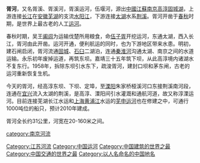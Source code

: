 '''胥河'''，又名胥溪、胥溪河，胥溪运河，伍堰河，源出[[中國|中國]][[江蘇|江蘇]][[南京|南京]][[高淳|高淳]][[固城湖|固城湖]]，上游连接[[长江|长江]]在[[安徽|安徽]][[芜湖|芜湖]]的支流[[水阳江|水阳江]]，下游连接[[太湖|太湖]]水系[[荆溪|荆溪]]。胥河开凿于[[春秋时期|春秋]]时期，是世界上最古老的人工[[运河|运河]]。

春秋时期，吴王[[阖闾|阖闾]]为运输伐楚所用粮食，命[[伍子胥|伍子胥]]开挖运河，东通太湖，西入长江，胥河由此开凿。运河开通，便利航运的同时，也为下游地区带来水患。明初，建石闸启闭，胥河流通[[固城湖|固城]]、[[石臼湖|石臼]]二湖泊，连通[[秦淮河|秦淮河]]沟通太湖、南京之间的水道运输。永乐初年废掉运道，再筑东坝。嘉靖三十五年筑下坝，从此高淳境内诸湖水不复东行。1958年，拆除东坝引水东下，疏浚胥河，建封口坝和茅东闸，古老的运河重新恢复生机。

今天的胥河，经高淳东坝、下坝、定埠，至[[溧阳|溧阳]]朱家桥桠溪河口东接荆溪南河段，连通在[[宜兴|宜兴]]流入太湖的荆溪，是高淳、溧阳间引水灌溉和通航河道，故又称淳溧运河。目前连接芜湖长江水运和[[上海|上海]][[黄浦江|黄浦江]]水运的[[芜申运河|芜申运河]]也在修建之中，可通行1000吨位的船只，预计2010年建成。

胥河全长约31公里，河宽在20-160米之间。
{{南京河流}}
{{京杭大运河}}
{{中国河流}}

[[category:南京河流|category:南京河流]]
[[Category:江苏河流|Category:江苏河流]]
[[Category:中国运河|Category:中国运河]]
[[Category:中国建筑的世界之最|Category:中国建筑的世界之最]]
[[Category:中国交通的世界之最|Category:中国交通的世界之最]]
[[Category:以人名命名的中国地名|Category:以人名命名的中国地名]]